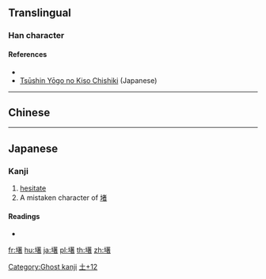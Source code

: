 ==Translingual==

===Han character===
{{Han char|rn=32|rad=土|as=12|sn=15|four=|canj=GTJA|ids=⿰土著}}

====References====
* {{Han ref|kx=0240.301|hdz=10486.041|uh=58B8|ud=22712}}
* [https://www.wdic.org/w/CUL/%25E5%25A2%25B8 Tsūshin Yōgo no Kiso Chishiki] (Japanese)
----

==Chinese==
{{zh-see|躇|v}}

----

==Japanese==

===Kanji===
{{ja-kanji|grade=|rs=土12}}

# [[hesitate]]
# A mistaken character of [[堵]]

====Readings====
* {{ja-readings|on=[[しょ]] (sho)|kun=}}

[[Category:Ghost kanji]]
[[Category:Japanese-only CJKV Characters|土+12]]

[[fr:墸]]
[[hu:墸]]
[[ja:墸]]
[[pl:墸]]
[[th:墸]]
[[zh:墸]]